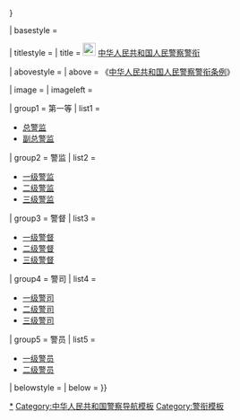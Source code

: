 {{Navbox
| listclass  = hlist
| name       = 中华人民共和国人民警察警衔
| state      = {{{state<includeonly>|autocollapse</includeonly>}}} <!--autocollapse、uncollapsed、collapsed、plain、off-->
| tracking   = <includeonly>no</includeonly>
| navbar     = Navbar <!--plain、off-->
| border     = {{{border|{{{1|}}}}}} <!--child、none-->

| basestyle  = <!--同时应用于title、above、below和groupn的CSS样式-->

| titlestyle = 
| title      = [[File:Police Badge,P.R.China.svg|23px|中华人民共和国人民警察警徽]] [[中华人民共和国人民警察]][[中华人民共和国人民警察警衔|警衔]]

| abovestyle = 
| above      = 《[[s:中华人民共和国人民警察警衔条例|中华人民共和国人民警察警衔条例]]》

| image      = 
| imageleft  = 

| group1     = 第一等
| list1      = 
* [[总警监]]
* [[副总警监]]

| group2     = 警监
| list2      = 
* [[一级警监]]
* [[二级警监]]
* [[三级警监]]

| group3     = 警督
| list3      = 
* [[一级警督]]
* [[二级警督]]
* [[三级警督]]

| group4     = 警司
| list4      = 
* [[一级警司]]
* [[二级警司]]
* [[三级警司]]

| group5     = 警员
| list5      = 
* [[一级警员]]
* [[二级警员]]

| belowstyle = 
| below      = {{中华人民共和国衔级制度|child}}
}}<noinclude>
[[Category:中华人民共和国人民警察警衔|*]]
[[Category:中华人民共和国警察导航模板]]
[[Category:警衔模板]]
</noinclude>